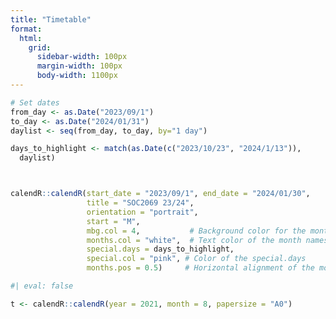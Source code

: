```yaml
---
title: "Timetable"
format: 
  html: 
    grid:
      sidebar-width: 100px
      margin-width: 100px
      body-width: 1100px
---
```





```r

# Set dates
from_day <- as.Date("2023/09/1")
to_day <- as.Date("2024/01/31")
daylist <- seq(from_day, to_day, by="1 day")

days_to_highlight <- match(as.Date(c("2023/10/23", "2024/1/13")),
  daylist)



calendR::calendR(start_date = "2023/09/1", end_date = "2024/01/30", 
                 title = "SOC2069 23/24",
                 orientation = "portrait", 
                 start = "M",
                 mbg.col = 4,           # Background color for the month names
                 months.col = "white",  # Text color of the month names
                 special.days = days_to_highlight,
                 special.col = "pink", # Color of the special.days
                 months.pos = 0.5)     # Horizontal alignment of the month names)
```


```r
#| eval: false

t <- calendR::calendR(year = 2021, month = 8, papersize = "A0")


```

